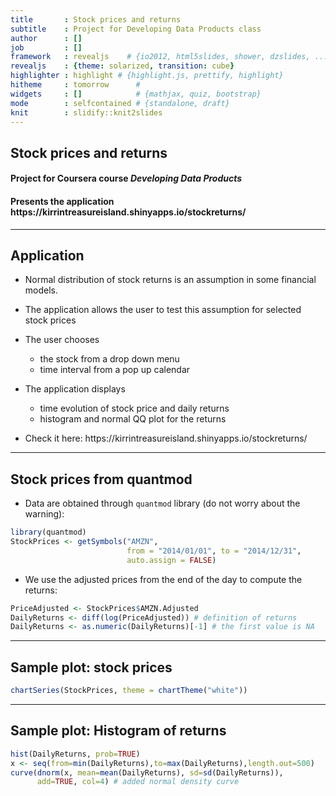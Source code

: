 ```yaml
---
title       : Stock prices and returns
subtitle    : Project for Developing Data Products class
author      : []
job         : []
framework   : revealjs    # {io2012, html5slides, shower, dzslides, ...}
revealjs    : {theme: solarized, transition: cube}
highlighter : highlight # {highlight.js, prettify, highlight}
hitheme     : tomorrow      # 
widgets     : []            # {mathjax, quiz, bootstrap}
mode        : selfcontained # {standalone, draft}
knit        : slidify::knit2slides
---
```

 

## Stock prices and returns

#### Project for Coursera course <i>Developing Data Products </i> 
#### Presents the application https://kirrintreasureisland.shinyapps.io/stockreturns/

---

## Application

* Normal distribution of stock returns is an assumption in some financial models.
* The application allows the user to test this assumption for selected stock prices

* The user chooses
  + the stock from a drop down menu  
  + time interval from a pop up calendar
* The application displays
  + time evolution of stock price and daily returns   
  + histogram and normal QQ plot for the returns
* Check it here: https://kirrintreasureisland.shinyapps.io/stockreturns/

---

## Stock prices from quantmod

* Data are obtained through `quantmod` library (do not worry about the warning):
```r
library(quantmod)
StockPrices <- getSymbols("AMZN", 
                          from = "2014/01/01", to = "2014/12/31", 
                          auto.assign = FALSE)         
```
* We use the adjusted prices from the end of the day to compute the returns:
```r
PriceAdjusted <- StockPrices$AMZN.Adjusted
DailyReturns <- diff(log(PriceAdjusted)) # definition of returns
DailyReturns <- as.numeric(DailyReturns)[-1] # the first value is NA
```

---

## Sample plot: stock prices

```r
chartSeries(StockPrices, theme = chartTheme("white"))
```


---

## Sample plot: Histogram of returns

```r
hist(DailyReturns, prob=TRUE)
x <- seq(from=min(DailyReturns),to=max(DailyReturns),length.out=500)
curve(dnorm(x, mean=mean(DailyReturns), sd=sd(DailyReturns)), 
      add=TRUE, col=4) # added normal density curve
```
